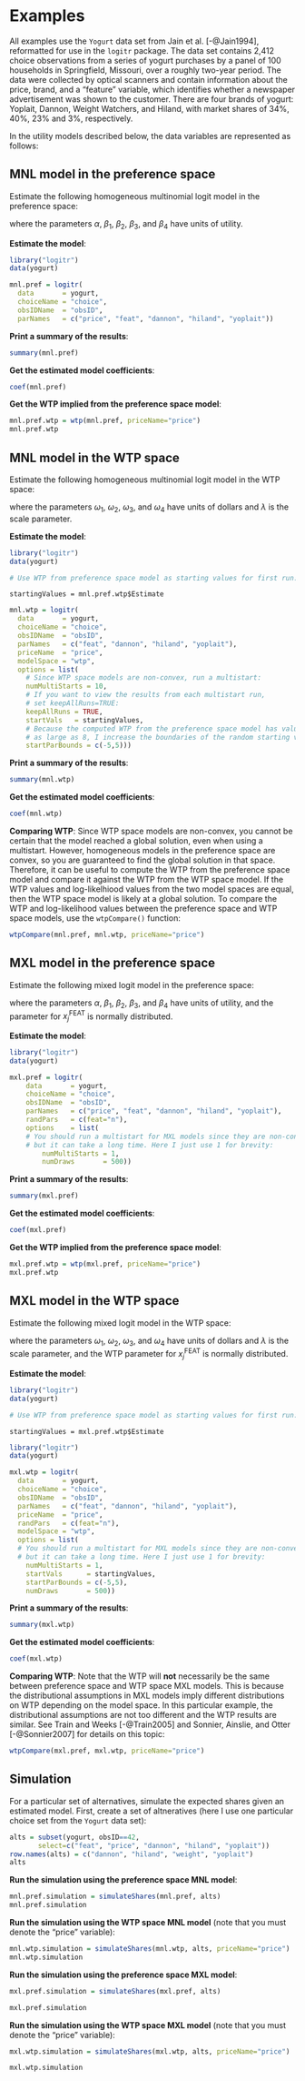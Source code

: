 
# Examples

All examples use the `Yogurt` data set from Jain et al. [-@Jain1994], reformatted for use in the `logitr` package. The data set contains 2,412 choice observations from a series of yogurt purchases by a panel of 100 households in Springfield, Missouri, over a roughly two-year period. The data were collected by optical scanners and contain information about the price, brand, and a "feature" variable, which identifies whether a newspaper advertisement was shown to the customer. There are four brands of yogurt: Yoplait, Dannon, Weight Watchers, and Hiland, with market shares of 34%, 40%, 23% and 3%, respectively.

In the utility models described below, the data variables are represented as follows:

\input{./tables/examplePars.Rmd}

\newpage
## MNL model in the preference space

Estimate the following homogeneous multinomial logit model in the preference space:

\input{./eqns/mnlPrefExample.Rmd}

where the parameters $\alpha$, $\beta_1$, $\beta_2$, $\beta_3$, and $\beta_4$ have units of utility.

**Estimate the model**:
```r
library("logitr")
data(yogurt)

mnl.pref = logitr(
  data       = yogurt,
  choiceName = "choice",
  obsIDName  = "obsID",
  parNames   = c("price", "feat", "dannon", "hiland", "yoplait"))
```

**Print a summary of the results**:
```r
summary(mnl.pref)
```

**Get the estimated model coefficients**:
```r
coef(mnl.pref)
```

**Get the WTP implied from the preference space model**:
```r
mnl.pref.wtp = wtp(mnl.pref, priceName="price")
mnl.pref.wtp
```

\newpage
## MNL model in the WTP space

Estimate the following homogeneous multinomial logit model in the WTP space:

\input{./eqns/mnlWtpExample.Rmd}

where the parameters $\omega_1$, $\omega_2$, $\omega_3$, and $\omega_4$ have units of dollars and $\lambda$ is the scale parameter.

**Estimate the model**:
```r
library("logitr")
data(yogurt)

# Use WTP from preference space model as starting values for first run:
```
`startingValues = mnl.pref.wtp$Estimate`
```r
mnl.wtp = logitr(
  data       = yogurt,
  choiceName = "choice",
  obsIDName  = "obsID",
  parNames   = c("feat", "dannon", "hiland", "yoplait"),
  priceName  = "price",
  modelSpace = "wtp",
  options = list(
    # Since WTP space models are non-convex, run a multistart:
    numMultiStarts = 10,
    # If you want to view the results from each multistart run,
    # set keepAllRuns=TRUE:
    keepAllRuns = TRUE,
    startVals   = startingValues,
    # Because the computed WTP from the preference space model has values
    # as large as 8, I increase the boundaries of the random starting values:
    startParBounds = c(-5,5)))
```

**Print a summary of the results**:
```r
summary(mnl.wtp)
```

**Get the estimated model coefficients**:
```r
coef(mnl.wtp)
```

**Comparing WTP**:
Since WTP space models are non-convex, you cannot be certain that the model reached a global solution, even when using a multistart. However, homogeneous models in the preference space are convex, so you are guaranteed to find the global solution in that space. Therefore, it can be useful to compute the WTP from the preference space model and compare it against the WTP from the WTP space model. If the WTP values and log-likelhiood values from the two model spaces are equal, then the WTP space model is likely at a global solution. To compare the WTP and log-likelihood values between the preference space and WTP space models, use the `wtpCompare()` function:

```r
wtpCompare(mnl.pref, mnl.wtp, priceName="price")
```

\newpage
## MXL model in the preference space

Estimate the following mixed logit model in the preference space:

\input{./eqns/mxlPrefExample.Rmd}

where the parameters $\alpha$, $\beta_1$, $\beta_2$, $\beta_3$, and $\beta_4$ have units of utility, and the parameter for $x_{j}^{\mathrm{FEAT}}$ is normally distributed.

**Estimate the model**:
```r
library("logitr")
data(yogurt)

mxl.pref = logitr(
    data       = yogurt,
    choiceName = "choice",
    obsIDName  = "obsID",
    parNames   = c("price", "feat", "dannon", "hiland", "yoplait"),
    randPars   = c(feat="n"),
    options    = list(
    # You should run a multistart for MXL models since they are non-convex,
    # but it can take a long time. Here I just use 1 for brevity:
        numMultiStarts = 1,
        numDraws       = 500))
```

**Print a summary of the results**:
```r
summary(mxl.pref)
```

**Get the estimated model coefficients**:
```r
coef(mxl.pref)
```

**Get the WTP implied from the preference space model**:
```r
mxl.pref.wtp = wtp(mxl.pref, priceName="price")
mxl.pref.wtp
```

\newpage
## MXL model in the WTP space

Estimate the following mixed logit model in the WTP space:

\input{./eqns/mxlWtpExample.Rmd}

where the parameters $\omega_1$, $\omega_2$, $\omega_3$, and $\omega_4$ have units of dollars and $\lambda$ is the scale parameter, and the WTP parameter for $x_{j}^{\mathrm{FEAT}}$ is normally distributed.

**Estimate the model**:
```r
library("logitr")
data(yogurt)

# Use WTP from preference space model as starting values for first run:
```
`startingValues = mxl.pref.wtp$Estimate`
```r
library("logitr")
data(yogurt)

mxl.wtp = logitr(
  data       = yogurt,
  choiceName = "choice",
  obsIDName  = "obsID",
  parNames   = c("feat", "dannon", "hiland", "yoplait"),
  priceName  = "price",
  randPars   = c(feat="n"),
  modelSpace = "wtp",
  options = list(
  # You should run a multistart for MXL models since they are non-convex,
  # but it can take a long time. Here I just use 1 for brevity:
    numMultiStarts = 1,
    startVals      = startingValues,
    startParBounds = c(-5,5),
    numDraws       = 500))
```

**Print a summary of the results**:
```r
summary(mxl.wtp)
```

**Get the estimated model coefficients**:
```r
coef(mxl.wtp)
```

**Comparing WTP**:
Note that the WTP will **not** necessarily be the same between preference space and WTP space MXL models. This is because the distributional assumptions in MXL models imply different distributions on WTP depending on the model space. In this particular example, the distributional assumptions are not too different and the WTP results are similar. See Train and Weeks [-@Train2005] and Sonnier, Ainslie, and Otter [-@Sonnier2007] for details on this topic:
```r
wtpCompare(mxl.pref, mxl.wtp, priceName="price")
```

\newpage
## Simulation

For a particular set of alternatives, simulate the expected shares given an estimated model. First, create a set of altneratives (here I use one particular choice set from the `Yogurt` data set):
```r
alts = subset(yogurt, obsID==42,
       select=c("feat", "price", "dannon", "hiland", "yoplait"))
row.names(alts) = c("dannon", "hiland", "weight", "yoplait")
alts
```

**Run the simulation using the preference space MNL model**:
```r
mnl.pref.simulation = simulateShares(mnl.pref, alts)
mnl.pref.simulation
```

**Run the simulation using the WTP space MNL model** (note that you must denote the "price" variable):
```r
mnl.wtp.simulation = simulateShares(mnl.wtp, alts, priceName="price")
mnl.wtp.simulation
```

**Run the simulation using the preference space MXL model**:
```r
mxl.pref.simulation = simulateShares(mxl.pref, alts)
```
```r
mxl.pref.simulation
```

**Run the simulation using the WTP space MXL model** (note that you must denote the "price" variable):
```r
mxl.wtp.simulation = simulateShares(mxl.wtp, alts, priceName="price")
```
```r
mxl.wtp.simulation
```
